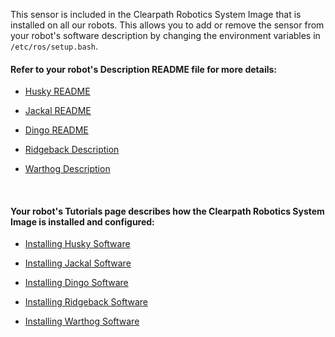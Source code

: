 
This sensor is included in the Clearpath Robotics System Image that is installed on all our robots.
This allows you to add or remove the sensor from your robot's software description by changing the environment variables in `/etc/ros/setup.bash`.

#### Refer to your robot's Description README file for more details:

<Tabs groupId="ros_versions">
  <TabItem
    value="husky"
    label="Husky"
    default
  >
    <ul>
      <li>
        <a href="https://github.com/husky/husky/blob/noetic-devel/husky_description/README.md">Husky README</a>
      </li>
    </ul>
  </TabItem>
  <TabItem
    value="jackal"
    label="Jackal"
  >
    <ul>
      <li>
        <a href="https://github.com/jackal/jackal/blob/noetic-devel/jackal_description/README.md">Jackal README</a>
      </li>
    </ul>
  </TabItem>
  <TabItem
    value="dingo"
    label="Dingo"
  >
    <ul>
      <li>
        <a href="https://github.com/dingo-cpr/dingo/blob/melodic-devel/dingo_description/README.md">Dingo README</a>
      </li>
    </ul>
  </TabItem>
  <TabItem
    value="ridgeback"
    label="Ridgeback"
  >
    <ul>
      <li>
        <a href="https://github.com/ridgeback/ridgeback/tree/melodic-devel/ridgeback_description">Ridgeback Description</a>
      </li>
    </ul>
  </TabItem>
  <TabItem
    value="warthog"
    label="Warthog"
  >
    <ul>
      <li>
        <a href="https://github.com/warthog-cpr/warthog/tree/kinetic-devel/warthog_description">Warthog Description</a>
      </li>
    </ul>
  </TabItem>
</Tabs>

<br />

#### Your robot's Tutorials page describes how the Clearpath Robotics System Image is installed and configured:

<Tabs groupId="ros_versions">
  <TabItem
    value="husky"
    label="Husky"
    default
  >
    <ul>
      <li>
        <a href="/docs/robots/husky/tutorials_husky/#husky-software-setup">Installing Husky Software</a>
      </li>
    </ul>
  </TabItem>
  <TabItem
    value="jackal"
    label="Jackal"
  >
    <ul>
      <li>
        <a href="/docs/robots/jackal/tutorials_jackal/#jackal-software-setup">Installing Jackal Software</a>
      </li>
    </ul>
  </TabItem>
  <TabItem
    value="dingo"
    label="Dingo"
  >
    <ul>
      <li>
        <a href="/docs/robots/dingo/tutorials_dingo/#dingo-software-setup">Installing Dingo Software</a>
      </li>
    </ul>
  </TabItem>
  <TabItem
    value="ridgeback"
    label="Ridgeback"
  >
    <ul>
      <li>
        <a href="/docs/robots/ridgeback/tutorials_ridgeback/#ridgeback-software-setup">Installing Ridgeback Software</a>
      </li>
    </ul>
  </TabItem>
  <TabItem
    value="warthog"
    label="Warthog"
  >
    <ul>
      <li>
        <a href="/docs/robots/warthog/tutorials_warthog/#warthog-software-setup">Installing Warthog Software</a>
      </li>
    </ul>
  </TabItem>
</Tabs>
